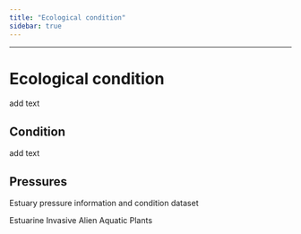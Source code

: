 ```yaml
---
title: "Ecological condition"
sidebar: true
---
```


------------------------------------------------------------------------

# Ecological condition

add text

## Condition

add text

## Pressures

Estuary pressure information and condition dataset

Estuarine Invasive Alien Aquatic Plants
